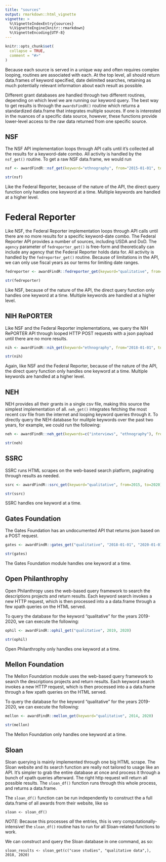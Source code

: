 ```yaml
---
title: "sources"
output: rmarkdown::html_vignette
vignette: >
  %\VignetteIndexEntry{sources}
  %\VignetteEngine{knitr::rmarkdown}
  %\VignetteEncoding{UTF-8}
---
```


```r
knitr::opts_chunk$set(
  collapse = TRUE,
  comment = "#>"
)
```

Because each source is served in a unique way and often requires complex looping, routines are associated with each. At the top level, all should return data.frames of keyword specified, date delimited searches, retaining as much potentially relevant information about each result as possible.

Different grant databases are handled through two different routines, depending on which level we are running our keyword query. The best way to get results is through the `awardsFindR()` routine which returns a standardized data.frame that integrates multiple sources. If one is interested in the nuances of a specific data source, however, these functions provide lower-level access to the raw data returned from one specific source.

## NSF

The NSF API implementation loops through API calls until it's collected all the results for a keyword-date combo. All activity is handled by the `nsf_get()` routine. To get a raw NSF data.frame, we would run

```r
nsf <- awardFindR::nsf_get(keyword="ethnography", from="2015-01-01", to="2015-03-01")

str(nsf)
```

Like the Federal Reporter, because of the nature of the API, the direct query function only handles one keyword at a time. Multiple keywords are handled at a higher level.

# Federal Reporter

Like NSF, the Federal Reporter implementation loops through API calls until there are no more results for a specific keyword-date combo. The Federal Reporter API provides a number of sources, including USDA and DoD. The `agency` parameter of `fedreporter_get()` is free-form and theoretically can include any agency that the Federal Reporter holds data for. All activity is handled by the `fedreporter_get()` routine. Because of limitations in the API, we can only use fiscal years as our terms for limiting date ranges.

```r
fedreporter <- awardFindR::fedreporter_get(keyword="qualitative", from=2015, to=2020, agency="usda,dod")

str(fedreporter)
```

Like NSF, because of the nature of the API, the direct query function only handles one keyword at a time. Multiple keywords are handled at a higher level.

## NIH RePORTER

Like NSF and the Federal Reporter implementations, we query the NIH RePORTER API through looped HTTP POST requests with a json payload until there are no more results.

```r
nih <- awardFindR::nih_get(keyword="ethnography", from="2018-01-01", to="2018-04-01")

str(nih)
```

Again, like NSF and the Federal Reporter, because of the nature of the API, the direct query function only handles one keyword at a time. Multiple keywords are handled at a higher level.

## NEH

NEH provides all their grants in a single csv file, making this source the simplest implementation of all. `neh_get()` integrates fetching the most recent csv file from the internet and looping keyword queries through it. To directly query the NEH database for mulitple keywords over the past two years, for example, we could run the following:
```r
neh <- awardFindR::neh_get(keywords=c("interviews", "ethnography"), from=2018, to=2020)

str(neh)
```

## SSRC

SSRC runs HTML scrapes on the web-based search platform, paginating through results as needed.
```r
ssrc <- awardFindR::ssrc_get(keyword="qualitative", from=2015, to=2020)

str(ssrc)
```
SSRC handles one keyword at a time.

## Gates Foundation

The Gates Foundation has an undocumented API that returns json based on a POST request.
```r
gates <- awardFindR::gates_get("qualitative", "2018-01-01", "2020-01-01")

str(gates)
```

The Gates Foundation module handles one keyword at a time.

## Open Philanthrophy

Open Philanthropy uses the web-based query framework to search the descriptions projects and return results. Each keyword search invokes a new HTTP request, which is then processed into a a data.frame through a few xpath queries on the HTML served.

To query the database for the keyword "qualitative" for the years 2019-2020, we can execute the following:
```r
ophil <- awardFindR::ophil_get("qualitative", 2019, 2020)

str(ophil)
```

Open Philanthrophy only handles one keyword at a time.

## Mellon Foundation

The Mellon Foundation module uses the web-based query framework to search the descriptions projects and return results. Each keyword search invokes a new HTTP request, which is then processed into a a data.frame through a few xpath queries on the HTML served.

To query the database for the keyword "qualitative" for the years 2019-2020, we can execute the following:
```r
mellon <- awardFindR::mellon_get(keyword="qualitative", 2014, 2020)

str(mellon)
```

The Mellon Foundation only handles one keyword at a time.

## Sloan

Sloan querying is mainly implemented through one big HTML scrape. The Sloan website and its search function are really not tailored to usage like an API. It's simpler to grab the entire database at once and process it through a bunch of xpath queries afterward. The right http request will return all possible results. The `sloan_df()` function runs through this whole process, and returns a data.frame. 

The `sloan_df()` function can be run independently to construct the a full data.frame of all awards from their website, like so

```
sloan <- sloan_df()
```

*NOTE*: Because this processes _all_ the entries, this is very computationally-intensive! the `sloan_df()` routine has to run for all Sloan-related functions to work.

We can construct and query the Sloan database in one command, as so:
```
sloan_results <- sloan_get(c("case studies", "qualitative data",), 2018, 2020)
```

